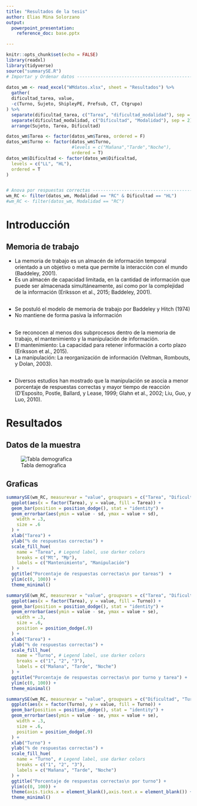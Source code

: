 ```yaml
---
title: "Resultados de la tesis"
author: Elias Mina Solorzano
output:
  powerpoint_presentation:
    reference_doc: base.pptx

---
```


```r
knitr::opts_chunk$set(echo = FALSE)
library(readxl)
library(tidyverse)
source("summarySE.R")
# Importar y Ordenar datos ---------------------------------------------------
 
datos_wm <- read_excel("WMdatos.xlsx", sheet = "Resultados") %>%
  gather(
  dificultad_tarea, value,
  -c(Turno, Sujeto, ShipleyPE, Prefsub, CT, Ctgrupo)
) %>%
  separate(dificultad_tarea, c("Tarea", "dificultad_modalidad"), sep = 2) %>%
  separate(dificultad_modalidad, c("Dificultad", "Modalidad"), sep = 2) %>%
  arrange(Sujeto, Tarea, Dificultad)

datos_wm$Tarea <- factor(datos_wm$Tarea, ordered = F)
datos_wm$Turno <- factor(datos_wm$Turno,
                         #levels = c("Mañana","Tarde","Noche"),
                         ordered = T)
datos_wm$Dificultad <- factor(datos_wm$Dificultad,
  levels = c("LL", "HL"),
  ordered = T
)


# Anova por respuestas correctas ------------------------------------------
wm_RC <- filter(datos_wm, Modalidad == "RC" & Dificultad == "HL")
#wm_RC <- filter(datos_wm, Modalidad == "RC")
```

# Introducción
## Memoria de trabajo

- La memoria de trabajo es un almacén de información temporal orientado a un objetivo o meta que permite la interacción con el mundo (Baddeley, 2001).
- Es un almacén de capacidad limitada, en la cantidad de información que puede ser almacenada simultáneamente, así como por la complejidad de la información (Eriksson et al., 2015; Baddeley, 2001).

##

- Se postuló el modelo de memoria de trabajo por Baddeley y Hitch (1974) 
- No mantiene de forma pasiva la información

##

- Se reconocen al menos dos subprocesos dentro de la memoria de trabajo, el mantenimiento y la manipulación de información.
- El mantenimiento: La capacidad para retener información a corto plazo (Eriksson et al., 2015).
- La manipulación: La reorganización de información (Veltman, Rombouts, y Dolan, 2003).

##

- Diversos estudios han mostrado que la manipulación se asocia a menor porcentaje de respuestas correctas y mayor tiempo de reacción (D’Esposito, Postle, Ballard, y Lease, 1999; Glahn et al., 2002; Liu, Guo, y Luo, 2010).


# Resultados

## Datos de la muestra

![Tabla demografica](tabla.png) 


## Graficas
```r
summarySE(wm_RC, measurevar = "value", groupvars = c("Tarea", "Dificultad")) %>%
  ggplot(aes(x = factor(Tarea), y = value, fill = Tarea)) +
  geom_bar(position = position_dodge(), stat = "identity") +
  geom_errorbar(aes(ymin = value - sd, ymax = value + sd),
    width = .3,
    size = .6
  ) +
  xlab("Tarea") +
  ylab("% de respuestas correctas") +
  scale_fill_hue(
    name = "Tarea", # Legend label, use darker colors
    breaks = c("Mt", "Mp"),
    labels = c("Mantenimiento", "Manipulación")
  ) +
  ggtitle("Porcentaje de respuestas correctas\n por tareas")  +
  ylim(c(0, 100)) +
  theme_minimal()
```

```r
summarySE(wm_RC, measurevar = "value", groupvars = c("Tarea", "Dificultad", "Turno")) %>%
  ggplot(aes(x = factor(Tarea), y = value, fill = Turno)) +
  geom_bar(position = position_dodge(), stat = "identity") +
  geom_errorbar(aes(ymin = value - se, ymax = value + se),
    width = .3,
    size = .6,
    position = position_dodge(.9)
  ) +
  xlab("Tarea") +
  ylab("% de respuestas correctas") +
  scale_fill_hue(
    name = "Turno", # Legend label, use darker colors
    breaks = c("1", "2", "3"),
    labels = c("Mañana", "Tarde", "Noche")
  ) +
  ggtitle("Porcentaje de respuestas correctas\n por turno y tarea") +
  ylim(c(0, 100)) +
  theme_minimal()

```

```r
summarySE(wm_RC, measurevar = "value", groupvars = c("Dificultad", "Turno")) %>%
  ggplot(aes(x = factor(Turno), y = value, fill = Turno)) +
  geom_bar(position = position_dodge(), stat = "identity") +
  geom_errorbar(aes(ymin = value - se, ymax = value + se),
    width = .3,
    size = .6,
    position = position_dodge(.9)
  ) +
  xlab("Turno") +
  ylab("% de respuestas correctas") +
  scale_fill_hue(
    name = "Turno", # Legend label, use darker colors
    breaks = c("1", "2", "3"),
    labels = c("Mañana", "Tarde", "Noche")
  ) +
  ggtitle("Porcentaje de respuestas correctas\n por turno") +
  ylim(c(0, 100)) +
  theme(axis.ticks.x = element_blank(),axis.text.x = element_blank()) +
  theme_minimal()
```